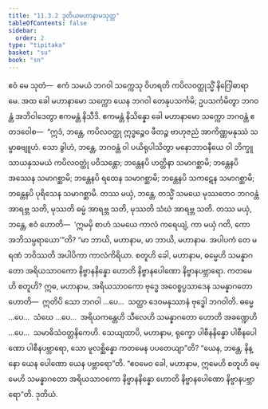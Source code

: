 ```yaml
---
title: "11.3.2 ဒုတိယမဟာနာမသုတ္တ"
tableOfContents: false
sidebar:
  order: 2
type: "tipitaka"
basket: "su"
book: "sn"
---
```



<DynamicBreadcrumb />

<Division number="1018" book="sn" e="ch" v="18" p="432">

<Paragraph number="1907" book="sn">
ဧဝံ မေ သုတံ—  ဧကံ သမယံ ဘဂဝါ သက္ကေသု ဝိဟရတိ ကပိလဝတ္ထုသ္မိံ နိဂြေါဓာရာမေ. အထ ခေါ မဟာနာမော သက္ကော ယေန ဘဂဝါ တေနုပသင်္ကမိ; ဥပသင်္ကမိတွာ ဘဂဝန္တံ အဘိဝါဒေတွာ ဧကမန္တံ နိသီဒိ. ဧကမန္တံ နိသိန္နော ခေါ မဟာနာမော သက္ကော ဘဂဝန္တံ ဧတဒဝေါစ—  “ဣဒံ, ဘန္တေ, ကပိလဝတ္ထု ဣဒ္ဓဉ္စေဝ ဖီတဉ္စ ဗာဟုဇညံ အာကိဏ္ဏမနုဿံ သမ္ဗာဓဗျူဟံ. သော ခွါဟံ, ဘန္တေ, ဘဂဝန္တံ ဝါ ပယိရုပါသိတွာ မနောဘာဝနီယေ ဝါ ဘိက္ခူ သာယနှသမယံ ကပိလဝတ္ထုံ ပဝိသန္တော; ဘန္တေနပိ ဟတ္ထိနာ သမာဂစ္ဆာမိ; ဘန္တေနပိ အဿေန သမာဂစ္ဆာမိ; ဘန္တေနပိ ရထေန သမာဂစ္ဆာမိ; ဘန္တေနပိ သကဋေန သမာဂစ္ဆာမိ; ဘန္တေနပိ ပုရိသေန သမာဂစ္ဆာမိ. တဿ မယှံ, ဘန္တေ, တသ္မိံ သမယေ မုဿတေဝ ဘဂဝန္တံ အာရဗ္ဘ သတိ, မုဿတိ ဓမ္မံ အာရဗ္ဘ သတိ, မုဿတိ သံဃံ အာရဗ္ဘ သတိ. တဿ မယှံ, ဘန္တေ, ဧဝံ ဟောတိ—  ‘ဣမမှိ စာဟံ သမယေ ကာလံ ကရေယျံ, ကာ မယှံ ဂတိ, ကော အဘိသမ္ပရာယော’”တိ?
</Paragraph>

<Paragraph number="1908" book="sn">
“မာ ဘာယိ, မဟာနာမ, မာ ဘာယိ, မဟာနာမ. အပါပကံ တေ မရဏံ ဘဝိဿတိ အပါပိကာ ကာလံကိရိယာ. စတူဟိ ခေါ, မဟာနာမ, ဓမ္မေဟိ သမန္နာဂတော အရိယသာဝကော နိဗ္ဗာနနိန္နော ဟောတိ နိဗ္ဗာနပေါဏော နိဗ္ဗာနပဗ္ဘာရော. ကတမေဟိ စတူဟိ? ဣဓ, မဟာနာမ, အရိယသာဝကော ဗုဒ္ဓေ အဝေစ္စပ္ပသာဒေန သမန္နာဂတော ဟောတိ—  ဣတိပိ သော ဘဂဝါ …ပေ…  သတ္ထာ ဒေဝမနုဿာနံ ဗုဒ္ဓေါ ဘဂဝါတိ. ဓမ္မေ …ပေ…  သံဃေ …ပေ…  အရိယကန္တေဟိ သီလေဟိ သမန္နာဂတော ဟောတိ အခဏ္ဍေဟိ …ပေ…  သမာဓိသံဝတ္တနိကေဟိ.
</Paragraph>

<Paragraph number="1909" book="sn">
သေယျထာပိ, မဟာနာမ, ရုက္ခော ပါစီနနိန္နော ပါစီနပေါဏော ပါစီနပဗ္ဘာရော, သော မူလစ္ဆိန္နော ကတမေန ပပတေယျာ”တိ? “ယေန, ဘန္တေ, နိန္နော ယေန ပေါဏော ယေန ပဗ္ဘာရော”တိ. “ဧဝမေဝ ခေါ, မဟာနာမ, ဣမေဟိ စတူဟိ ဓမ္မေဟိ သမန္နာဂတော အရိယသာဝကော နိဗ္ဗာနနိန္နော ဟောတိ နိဗ္ဗာနပေါဏော နိဗ္ဗာနပဗ္ဘာရော”တိ.

</Paragraph>
</Division>

<Paragraph number="1910" type="center" book="sn">
ဒုတိယံ.
</Paragraph>